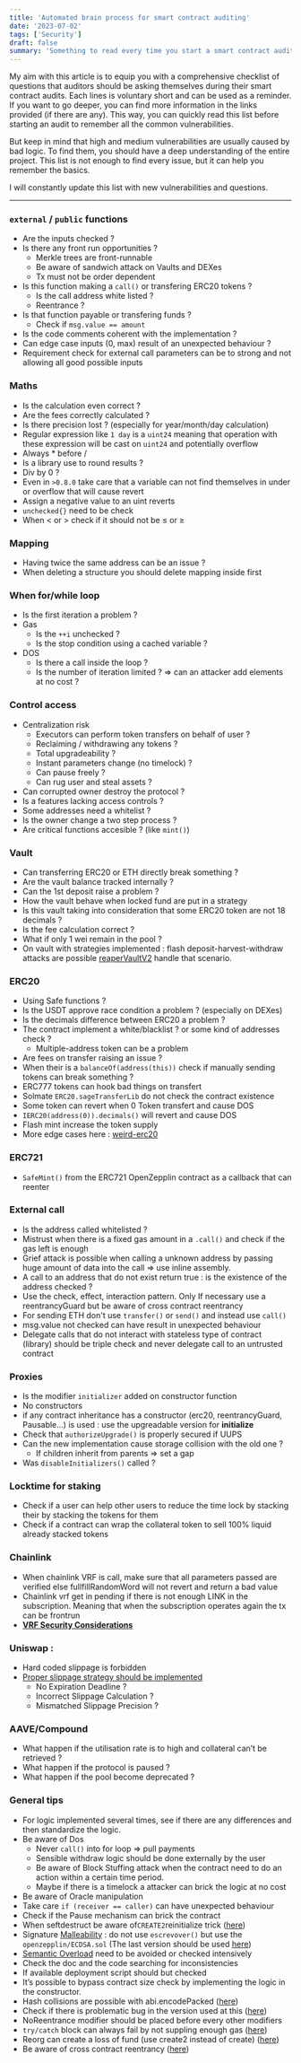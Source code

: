```yaml
---
title: 'Automated brain process for smart contract auditing'
date: '2023-07-02'
tags: ['Security']
draft: false
summary: 'Something to read every time you start a smart contract audit to remember all the common vulnerabilities.'
---
```


My aim with this article is to equip you with a comprehensive checklist of questions that auditors should be asking themselves during their smart contract audits.
Each lines is voluntary short and can be used as a reminder. If you want to go deeper, you can find more information in the links provided (if there are any).
This way, you can quickly read this list before starting an audit to remember all the common vulnerabilities.

But keep in mind that high and medium vulnerabilities are usually caused by bad logic. To find them, you should have a deep understanding of the entire project. This list is not enough to find every issue, but it can help you remember the basics.

I will constantly update this list with new vulnerabilities and questions.

---

### `external` / `public` functions

- Are the inputs checked ?
- Is there any front run opportunities ?
  - Merkle trees are front-runnable
  - Be aware of sandwich attack on Vaults and DEXes
  - Tx must not be order dependent
- Is this function making a `call()` or transfering ERC20 tokens ?
  - Is the call address white listed ?
  - Reentrance ?
- Is that function payable or transfering funds ?
  - Check if `msg.value == amount`
- Is the code comments coherent with the implementation ?
- Can edge case inputs (0, max) result of an unexpected behaviour ?
- Requirement check for external call parameters can be to strong and not allowing all good possible inputs

### Maths

- Is the calculation even correct ?
- Are the fees correctly calculated ?
- Is there precision lost ? (especially for year/month/day calculation)
- Regular expression like `1 day` is a `uint24` meaning that operation with these expression will be cast on `uint24` and potentially overflow
- Always \* before /
- Is a library use to round results ?
- Div by 0 ?
- Even in `>0.8.0` take care that a variable can not find themselves in under or overflow that will cause revert
- Assign a negative value to an uint reverts
- `unchecked{}` need to be check
- When < or > check if it should not be ≤ or ≥

### Mapping

- Having twice the same address can be an issue ?
- When deleting a structure you should delete mapping inside first

### When for/while loop

- Is the first iteration a problem ?
- Gas
  - Is the `++i` unchecked ?
  - Is the stop condition using a cached variable ?
- DOS
  - Is there a call inside the loop ?
  - Is the number of iteration limited ? ⇒ can an attacker add elements at no cost ?

### Control access

- Centralization risk
  - Executors can perform token transfers on behalf of user ?
  - Reclaiming / withdrawing any tokens ?
  - Total upgradeability ?
  - Instant parameters change (no timelock) ?
  - Can pause freely ?
  - Can rug user and steal assets ?
- Can corrupted owner destroy the protocol ?
- Is a features lacking access controls ?
- Some addresses need a whitelist ?
- Is the owner change a two step process ?
- Are critical functions accesible ? (like `mint()`)

### Vault

- Can transferring ERC20 or ETH directly break something ?
- Are the vault balance tracked internally ?
- Can the 1st deposit raise a problem ?
- How the vault behave when locked fund are put in a strategy
- Is this vault taking into consideration that some ERC20 token are not 18 decimals ?
- Is the fee calculation correct ?
- What if only 1 wei remain in the pool ?
- On vault with strategies implemented : flash deposit-harvest-withdraw attacks are possible [reaperVaultV2](https://github.com/code-423n4/2023-02-ethos/blob/73687f32b934c9d697b97745356cdf8a1f264955/Ethos-Vault/contracts/ReaperVaultV2.sol#L155) handle that scenario.

### ERC20

- Using Safe functions ?
- Is the USDT approve race condition a problem ? (especially on DEXes)
- Is the decimals difference between ERC20 a problem ?
- The contract implement a white/blacklist ? or some kind of addresses check ?
  - Multiple-address token can be a problem
- Are fees on transfer raising an issue ?
- When their is a `balanceOf(address(this))` check if manually sending tokens can break something ?
- ERC777 tokens can hook bad things on transfert
- Solmate `ERC20.sageTransferLib` do not check the contract existence
- Some token can revert when 0 Token transfert and cause DOS
- `IERC20(address(0)).decimals()` will revert and cause DOS
- Flash mint increase the token supply
- More edge cases here : [weird-erc20](https://github.com/d-xo/weird-erc20)

### ERC721

- `SafeMint()` from the ERC721 OpenZepplin contract as a callback that can reenter

### External call

- Is the address called whitelisted ?
- Mistrust when there is a fixed gas amount in a `.call()` and check if the gas left is enough
- Grief attack is possible when calling a unknown address by passing huge amount of data into the call ⇒ use inline assembly.
- A call to an address that do not exist return true : is the existence of the address checked ?
- Use the check, effect, interaction pattern. Only If necessary use a reentrancyGuard but be aware of cross contract reentrancy
- For sending ETH don't use `transfer()` or `send()` and instead use `call()`
- msg.value not checked can have result in unexpected behaviour
- Delegate calls that do not interact with stateless type of contract (library) should be triple check and never delegate call to an untrusted contract

### Proxies

- Is the modifier `initializer` added on constructor function
- No constructors
- if any contract inheritance has a constructor (erc20, reentrancyGuard, Pausable…) is used : use the upgreadable version for **initialize**
- Check that `authorizeUpgrade()` is properly secured if UUPS
- Can the new implementation cause storage collision with the old one ?
  - If children inherit from parents ⇒ set a gap
- Was `disableInitializers()` called ?

### Locktime for staking

- Check if a user can help other users to reduce the time lock by stacking their by stacking the tokens for them
- Check if a contract can wrap the collateral token to sell 100% liquid already stacked tokens

### Chainlink

- When chainlink VRF is call, make sure that all parameters passed are verified else fullfillRandomWord will not revert and return a bad value
- Chainlink vrf get in pending if there is not enough LINK in the subscription. Meaning that when the subscription operates again the tx can be frontrun
- **[VRF Security Considerations](https://docs.chain.link/vrf/v2/security)**

### Uniswap :

- Hard coded slippage is forbidden
- [Proper slippage strategy should be implemented](https://defihacklabs.substack.com/p/solidity-security-lesson-6-defi-slippage?utm_source=profile&utm_medium=reader2)
  - No Expiration Deadline ?
  - Incorrect Slippage Calculation ?
  - Mismatched Slippage Precision ?

### AAVE/Compound

- What happen if the utilisation rate is to high and collateral can’t be retrieved ?
- What happen if the protocol is paused ?
- What happen if the pool become deprecated ?

### General tips

- For logic implemented several times, see if there are any differences and then standardize the logic.
- Be aware of Dos
  - Never `call()` into for loop ⇒ pull payments
  - Sensible withdraw logic should be done externally by the user
  - Be aware of Block Stuffing attack when the contract need to do an action within a certain time period.
  - Maybe if there is a timelock a attacker can brick the logic at no cost
- Be aware of Oracle manipulation
- Take care `if (receiver == caller)` can have unexpected behaviour
- Check if the Pause mechanism can brick the contract
- When seftdestruct be aware of`CREATE2`reinitialize trick ([here](https://x9453.github.io/2020/01/04/Balsn-CTF-2019-Creativity/))
- Signature [Malleability](https://twitter.com/0xOwenThurm/status/1619151598877577216?ref_src=twsrc%5Etfw%7Ctwcamp%5Etweetembed%7Ctwterm%5E1619151598877577216%7Ctwgr%5E4e340d96baf399dc298c2f60a38a08f6ad9c8a44%7Ctwcon%5Es1_&ref_url=https%3A%2F%2Fcdn.iframe.ly%2FuMd8XiD%3Fapp%3D1) : do not use `escrevover()` but use the `openzepplin/ECDSA.sol` (The last version should be used [here](https://github.com/OpenZeppelin/openzeppelin-contracts/security/advisories/GHSA-4h98-2769-gh6h))
- [Semantic Overload](https://forum.openzeppelin.com/t/watch-out-for-semantic-overloading/1088) need to be avoided or checked intensively
- Check the doc and the code searching for inconsistencies
- If available deployment script should but checked
- It’s possible to bypass contract size check by implementing the logic in the constructor.
- Hash collisions are possible with abi.encodePacked ([here](https://medium.com/swlh/new-smart-contract-weakness-hash-collisions-with-multiple-variable-length-arguments-dc7b9c84e493))
- Check if there is problematic bug in the version used at this ([here](https://github.com/ethereum/solidity/blob/develop/Changelog.md))
- NoReentrance modifier should be placed before every other modifiers
- `try/catch` block can always fail by not suppling enough gas ([here](https://forum.openzeppelin.com/t/a-brief-analysis-of-the-new-try-catch-functionality-in-solidity-0-6/2564))
- Reorg can create a loss of fund (use create2 instead of create) ([here](https://code4rena.com/reports/2023-04-frankencoin#note-the-following-have-some-caveats-we-can-reduce-the-deployment-size-and-deployment-cost-at-the-expense-of-execution-cost))
- Be aware of cross contract reentrancy ([here](https://medium.com/valixconsulting/solidity-smart-contract-security-by-example-05-cross-contract-reentrancy-30f29e2a01b9))
